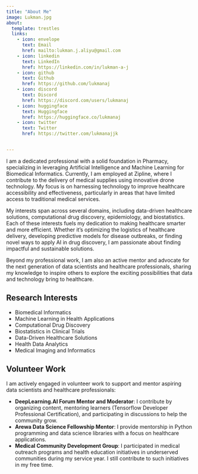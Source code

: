 ```yaml
---
title: "About Me"
image: Lukman.jpg
about:
  template: trestles
  links:
    - icon: envelope
      text: Email
      href: mailto:lukman.j.aliyu@gmail.com
    - icon: linkedin
      text: LinkedIn
      href: https://linkedin.com/in/lukman-a-j
    - icon: github
      text: Github
      href: https://github.com/lukmanaj
    - icon: discord
      text: Discord
      href: https://discord.com/users/lukmanaj  
    - icon: huggingface
      text: Huggingface
      href: https://huggingface.co/lukmanaj
    - icon: twitter
      text: Twitter
      href: https://twitter.com/lukmanajjk


---
```



I am a dedicated professional with a solid foundation in Pharmacy, specializing in leveraging Artificial Intelligence and Machine Learning for Biomedical Informatics. Currently, I am employed at Zipline, where I contribute to the delivery of medical supplies using innovative drone technology. My focus is on harnessing technology to improve healthcare accessibility and effectiveness, particularly in areas that have limited access to traditional medical services.

My interests span across several domains, including data-driven healthcare solutions, computational drug discovery, epidemiology, and biostatistics. Each of these interests fuels my dedication to making healthcare smarter and more efficient. Whether it's optimizing the logistics of healthcare delivery, developing predictive models for disease outbreaks, or finding novel ways to apply AI in drug discovery, I am passionate about finding impactful and sustainable solutions.

Beyond my professional work, I am also an active mentor and advocate for the next generation of data scientists and healthcare professionals, sharing my knowledge to inspire others to explore the exciting possibilities that data and technology bring to healthcare.



## Research Interests

- Biomedical Informatics
- Machine Learning in Health Applications
- Computational Drug Discovery
- Biostatistics in Clinical Trials
- Data-Driven Healthcare Solutions
- Health Data Analytics
- Medical Imaging and Informatics

## Volunteer Work

I am actively engaged in volunteer work to support and mentor aspiring data scientists and healthcare professionals:

- **DeepLearning.AI Forum Mentor and Moderator**: I contribute by organizing content, mentoring learners (Tensorflow Developer Professional Certification), and participating in discussions to help the community grow.
- **Arewa Data Science Fellowship Mentor**: I provide mentorship in Python programming and data science libraries with a focus on healthcare applications.
- **Medical Community Development Group**: I participated in medical outreach programs and health education initiatives in underserved communities during my service year. I still contribute to such initiatives in my free time.
